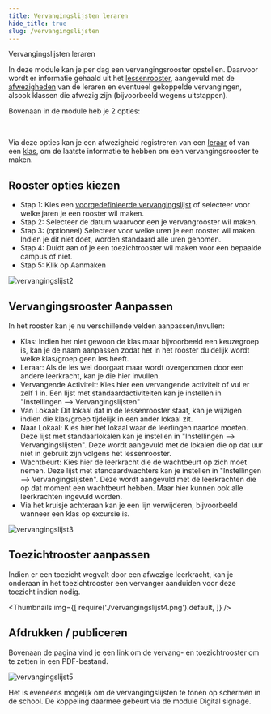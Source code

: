 ```yaml
---
title: Vervangingslijsten leraren 
hide_title: true 
slug: /vervangingslijsten
---
```


<ImageTitle img="afwezig.png">Vervangingslijsten leraren</ImageTitle>

In deze module kan je per dag een vervangingsrooster opstellen. Daarvoor wordt er informatie gehaald uit het [lessenrooster](/lessenrooster), aangevuld met de [afwezigheden](/afwezigheden) van de leraren en eventueel gekoppelde vervangingen, alsook klassen die afwezig zijn (bijvoorbeeld wegens uitstappen).

Bovenaan in de module heb je 2 opties:

<LegacyAction img="sick.png" text="Beheer afwezige leraren"/>  <br /> 
<LegacyAction img="klas.png" text="Beheer afwezige klassen"/>  

Via deze opties kan je een afwezigheid registreren van een [leraar](/vervangingslijsten/afwezigheid_leraar) of van een [klas](/vervangingslijsten/afwezigheid_klas), om de laatste informatie te hebben om een vervangingsrooster te maken.

## Rooster opties kiezen

- Stap 1: Kies een [voorgedefinieerde vervangingslijst](/vervangingslijsten/vervangingslijst_maken) of selecteer voor welke jaren je een rooster wil maken.
- Stap 2: Selecteer de datum waarvoor een je vervangrooster wil maken. 
- Stap 3: (optioneel) Selecteer voor welke uren je een rooster wil maken. Indien je dit niet doet, worden standaard alle uren genomen.
- Stap 4: Duidt aan of je een toezichtrooster wil maken voor een bepaalde campus of niet.
- Stap 5: Klik op Aanmaken

![vervangingslijst2](./vervangingslijst2.png)

## Vervangingsrooster Aanpassen

In het rooster kan je nu verschillende velden aanpassen/invullen:

- Klas: Indien het niet gewoon de klas maar bijvoorbeeld een keuzegroep is, kan je de naam aanpassen zodat het in het rooster duidelijk wordt welke klas/groep geen les heeft.
- Leraar: Als de les wel doorgaat maar wordt overgenomen door een andere leerkracht, kan je die hier invullen.
- Vervangende Activiteit: Kies hier een vervangende activiteit of vul er zelf 1 in. Een lijst met standaardactiviteiten kan je instellen in "Instellingen --> Vervangingslijsten"
- Van Lokaal: Dit lokaal dat in de lessenrooster staat, kan je wijzigen indien die klas/groep tijdelijk in een ander lokaal zit.
- Naar Lokaal: Kies hier het lokaal waar de leerlingen naartoe moeten. Deze lijst met standaarlokalen kan je instellen in "Instellingen --> Vervangingslijsten". Deze wordt aangevuld met de lokalen die op dat uur niet in gebruik zijn volgens het lessenrooster.
- Wachtbeurt: Kies hier de leerkracht die de wachtbeurt op zich moet nemen. Deze lijst met standaardwachters kan je instellen in "Instellingen --> Vervangingslijsten". Deze wordt aangevuld met de leerkrachten die op dat moment een wachtbeurt hebben. Maar hier kunnen ook alle leerkrachten ingevuld worden.
- Via het kruisje achteraan kan je een lijn verwijderen, bijvoorbeeld wanneer een klas op excursie is.

![vervangingslijst3](./vervangingslijst3.png)

## Toezichtrooster aanpassen

Indien er een toezicht wegvalt door een afwezige leerkracht, kan je onderaan in het toezichtrooster een vervanger aanduiden voor deze toezicht indien nodig.

<Thumbnails img={[
    require('./vervangingslijst4.png').default, 
]} />


## Afdrukken / publiceren

Bovenaan de pagina vind je een link om de vervang- en toezichtrooster om te zetten in een PDF-bestand.

![vervangingslijst5](./vervangingslijst5.png)

Het is eveneens mogelijk om de vervangingslijsten te tonen op schermen in de school. De koppeling daarmee gebeurt via de module Digital signage.

